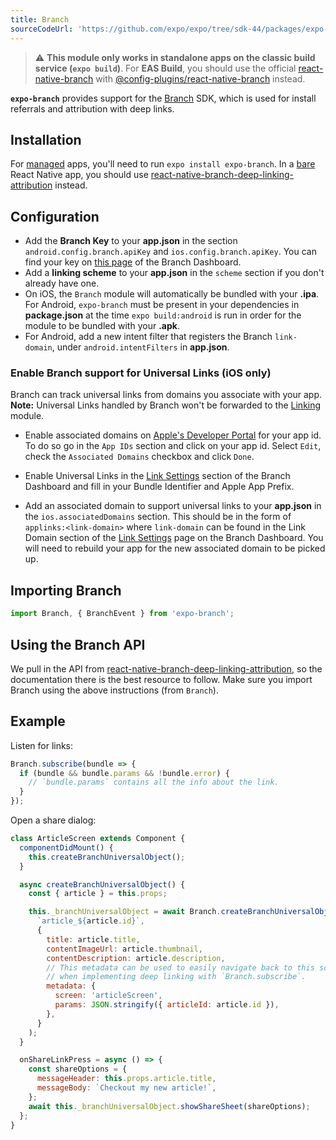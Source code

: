 ```yaml
---
title: Branch
sourceCodeUrl: 'https://github.com/expo/expo/tree/sdk-44/packages/expo-branch'
---
```



> ⚠️ **This module only works in standalone apps on the classic build service (`expo build`)**. For **EAS Build**, you should use the official [react-native-branch](https://github.com/BranchMetrics/react-native-branch-deep-linking-attribution) with [@config-plugins/react-native-branch](https://github.com/expo/config-plugins/tree/master/packages/react-native-branch) instead.

**`expo-branch`** provides support for the [Branch](https://branch.io/) SDK, which is used for install referrals and attribution with deep links.

<PlatformsSection android emulator ios simulator />

## Installation

For [managed](../../../introduction/managed-vs-bare.md#managed-workflow) apps, you'll need to run `expo install expo-branch`. In a [bare](../../../introduction/managed-vs-bare.md#bare-workflow) React Native app, you should use [react-native-branch-deep-linking-attribution](https://github.com/BranchMetrics/react-native-branch-deep-linking-attribution) instead.

## Configuration

- Add the **Branch Key** to your **app.json** in the section `android.config.branch.apiKey` and `ios.config.branch.apiKey`. You can find your key on [this page](https://dashboard.branch.io/account-settings/app) of the Branch Dashboard.
- Add a **linking scheme** to your **app.json** in the `scheme` section if you don't already have one.
- On iOS, the `Branch` module will automatically be bundled with your **.ipa**. For Android, `expo-branch` must be present in your dependencies in **package.json** at the time `expo build:android` is run in order for the module to be bundled with your **.apk**.
- For Android, add a new intent filter that registers the Branch `link-domain`, under `android.intentFilters` in **app.json**.

### Enable Branch support for Universal Links (iOS only)

Branch can track universal links from domains you associate with your app. **Note:** Universal Links handled by Branch won't be forwarded to the [Linking](linking.md) module.

- Enable associated domains on [Apple's Developer Portal](https://developer.apple.com/account/resources/identifiers/list) for your app id. To do so go in the `App IDs` section and click on your app id. Select `Edit`, check the `Associated Domains` checkbox and click `Done`.

- Enable Universal Links in the [Link Settings](https://dashboard.branch.io/link-settings) section of the Branch Dashboard and fill in your Bundle Identifier and Apple App Prefix.

- Add an associated domain to support universal links to your **app.json** in the `ios.associatedDomains` section. This should be in the form of `applinks:<link-domain>` where `link-domain` can be found in the Link Domain section of the [Link Settings](https://dashboard.branch.io/link-settings) page on the Branch Dashboard. You will need to rebuild your app for the new associated domain to be picked up.

## Importing Branch

```javascript
import Branch, { BranchEvent } from 'expo-branch';
```

## Using the Branch API

We pull in the API from [react-native-branch-deep-linking-attribution](https://github.com/BranchMetrics/react-native-branch-deep-linking-attribution#usage), so the documentation there is the best resource to follow. Make sure you import Branch using the above instructions (from `Branch`).

## Example

Listen for links:

```javascript
Branch.subscribe(bundle => {
  if (bundle && bundle.params && !bundle.error) {
    // `bundle.params` contains all the info about the link.
  }
});
```

Open a share dialog:

```javascript
class ArticleScreen extends Component {
  componentDidMount() {
    this.createBranchUniversalObject();
  }

  async createBranchUniversalObject() {
    const { article } = this.props;

    this._branchUniversalObject = await Branch.createBranchUniversalObject(
      `article_${article.id}`,
      {
        title: article.title,
        contentImageUrl: article.thumbnail,
        contentDescription: article.description,
        // This metadata can be used to easily navigate back to this screen
        // when implementing deep linking with `Branch.subscribe`.
        metadata: {
          screen: 'articleScreen',
          params: JSON.stringify({ articleId: article.id }),
        },
      }
    );
  }

  onShareLinkPress = async () => {
    const shareOptions = {
      messageHeader: this.props.article.title,
      messageBody: `Checkout my new article!`,
    };
    await this._branchUniversalObject.showShareSheet(shareOptions);
  };
}
```
